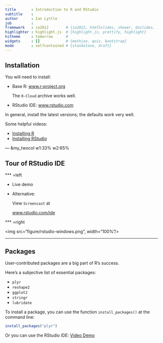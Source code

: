 ```yaml
---
title       : Introduction to R and RStudio
subtitle    : 
author      : Ian Lyttle
job         : 
framework   : io2012        # {io2012, html5slides, shower, dzslides, ...}
highlighter : highlight.js  # {highlight.js, prettify, highlight}
hitheme     : tomorrow      # 
widgets     : []            # {mathjax, quiz, bootstrap}
mode        : selfcontained # {standalone, draft}
---
```


## Installation

You will need to install:

* Base R: [www.r-project.org](http://www.r-project.org/) 

  The `0-Cloud` archive works well. 

* RStudio IDE: [www.rstudio.com](http://www.rstudio.com)

In general, install the latest versions; the defaults work very well. 

Some helpful videos:

* [Installing R](http://youtu.be/X_oFb2iAdu8)
* [Installing RStudio](http://youtu.be/AZPbg29Plpw)

--- &my_twocol  w1:33% w2:65%

## Tour of RStudio IDE

*** =left

* Live demo

* Alternative: 

  View `Screencast` at
  
  [www.rstudio.com/ide](http://www.rstudio.com/ide/)

*** =right

 <img src="figure/rstudio-windows.png", width="100%"/>

---

## Packages

User-contributed packages are a big part of R's success.

Here's a subjective list of essential packages:

* `plyr`
* `reshape2`
* `ggplot2`
* `stringr`
* `lubridate`

To install a package, you can use the function `install_packages()` at the command line:

```r
install_packages("plyr")
```

Or you can use the RStudio IDE: [Video Demo](http://youtu.be/u1r5XTqrCTQ)



